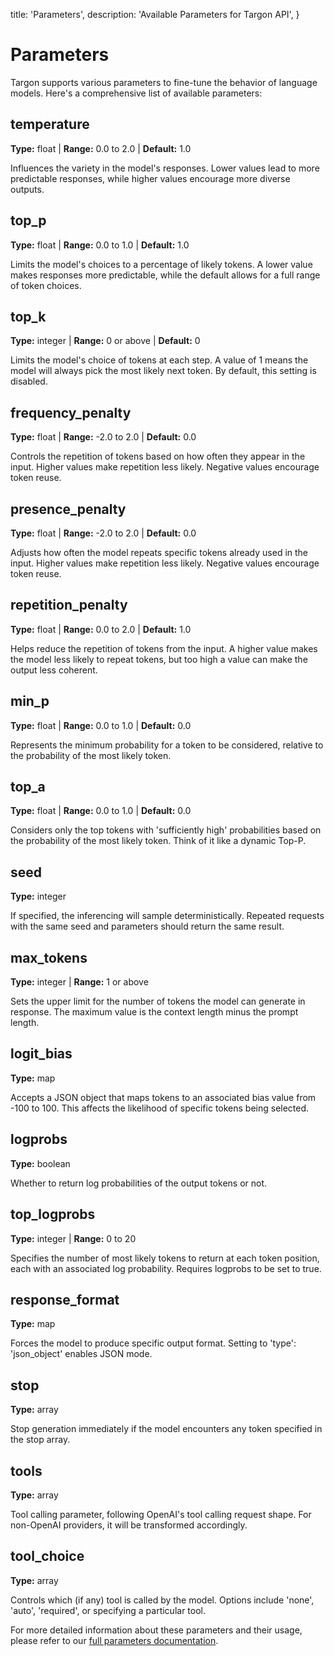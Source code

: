   title: 'Parameters',
  description: 'Available Parameters for Targon API',
}

# Parameters

Targon supports various parameters to fine-tune the behavior of language models. Here's a comprehensive list of available parameters:

## temperature
**Type:** float | **Range:** 0.0 to 2.0 | **Default:** 1.0

Influences the variety in the model's responses. Lower values lead to more predictable responses, while higher values encourage more diverse outputs.

## top_p
**Type:** float | **Range:** 0.0 to 1.0 | **Default:** 1.0

Limits the model's choices to a percentage of likely tokens. A lower value makes responses more predictable, while the default allows for a full range of token choices.

## top_k
**Type:** integer | **Range:** 0 or above | **Default:** 0

Limits the model's choice of tokens at each step. A value of 1 means the model will always pick the most likely next token. By default, this setting is disabled.

## frequency_penalty
**Type:** float | **Range:** -2.0 to 2.0 | **Default:** 0.0

Controls the repetition of tokens based on how often they appear in the input. Higher values make repetition less likely. Negative values encourage token reuse.

## presence_penalty
**Type:** float | **Range:** -2.0 to 2.0 | **Default:** 0.0

Adjusts how often the model repeats specific tokens already used in the input. Higher values make repetition less likely. Negative values encourage token reuse.

## repetition_penalty
**Type:** float | **Range:** 0.0 to 2.0 | **Default:** 1.0

Helps reduce the repetition of tokens from the input. A higher value makes the model less likely to repeat tokens, but too high a value can make the output less coherent.

## min_p
**Type:** float | **Range:** 0.0 to 1.0 | **Default:** 0.0

Represents the minimum probability for a token to be considered, relative to the probability of the most likely token.

## top_a
**Type:** float | **Range:** 0.0 to 1.0 | **Default:** 0.0

Considers only the top tokens with 'sufficiently high' probabilities based on the probability of the most likely token. Think of it like a dynamic Top-P.

## seed
**Type:** integer

If specified, the inferencing will sample deterministically. Repeated requests with the same seed and parameters should return the same result.

## max_tokens
**Type:** integer | **Range:** 1 or above

Sets the upper limit for the number of tokens the model can generate in response. The maximum value is the context length minus the prompt length.

## logit_bias
**Type:** map

Accepts a JSON object that maps tokens to an associated bias value from -100 to 100. This affects the likelihood of specific tokens being selected.

## logprobs
**Type:** boolean

Whether to return log probabilities of the output tokens or not.

## top_logprobs
**Type:** integer | **Range:** 0 to 20

Specifies the number of most likely tokens to return at each token position, each with an associated log probability. Requires logprobs to be set to true.

## response_format
**Type:** map

Forces the model to produce specific output format. Setting to 'type': 'json_object'  enables JSON mode.

## stop
**Type:** array

Stop generation immediately if the model encounters any token specified in the stop array.

## tools
**Type:** array

Tool calling parameter, following OpenAI's tool calling request shape. For non-OpenAI providers, it will be transformed accordingly.

## tool_choice
**Type:** array

Controls which (if any) tool is called by the model. Options include 'none', 'auto', 'required', or specifying a particular tool.

For more detailed information about these parameters and their usage, please refer to our [full parameters documentation](https://targon.sybil.com/docs/parameters).